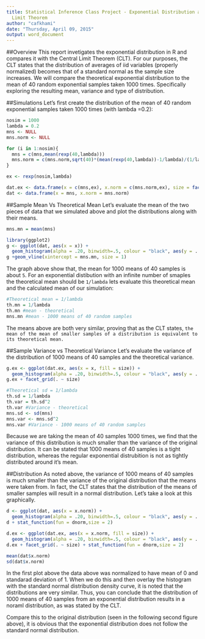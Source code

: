 ```yaml
---
title: Statistical Inference Class Project - Exponential Distribution and the Central
  Limit Theorem
author: "cafkhami"
date: "Thursday, April 09, 2015"
output: word_document
---
```


##Overview
This report invetigates the exponential distribution in R and compares it with the Central Limit Theorem (CLT).  For our purposes, the CLT states that the distribution of averages of iid variables (properly normalized) becomes that of a standard normal as the sample size increases.  We will compare the theoretical exponential distribution to the mean of 40 random exponential samples taken 1000 times.  Specifically exploring the resulting mean, variance and type of distribution.

##Simulations
Let's first create the distribution of the mean of 40 random exponential samples taken 1000 times (with lambda =0.2):

```r
nosim = 1000
lambda = 0.2
mns <- NULL
mns.norm <- NULL

for (i in 1:nosim){
  mns = c(mns,mean(rexp(40,lambda)))
  mns.norm = c(mns.norm,sqrt(40)*(mean(rexp(40,lambda))-1/lambda)/(1/lambda))
}

ex <- rexp(nosim,lambda)

dat.ex <- data.frame(x = c(mns,ex), x.norm = c(mns.norm,ex), size = factor(rep(c(40,1000), rep(nosim, 2))))
dat <- data.frame(x = mns, x.norm = mns.norm)
```

##Sample Mean Vs Theoretical Mean
Let's evaluate the mean of the two pieces of data that we simulated above and plot the distributions along with their means.

```r
mns.mn = mean(mns)

library(ggplot2)
g <- ggplot(dat, aes(x = x)) +
  geom_histogram(alpha = .20, binwidth=.5, colour = "black", aes(y = ..density..))
g +geom_vline(xintercept = mns.mn, size = 1)
```

The graph above show that, the mean for 1000 means of 40 samples is about `5`.  For an exponential distibution with an infinite number of smaples the theoretical mean should be `1/lambda` lets evaluate this theoretical mean and the calculated mean of our simulation:

```r
#Theoretical mean = 1/lambda
th.mn = 1/lambda
th.mn #mean - theoretical
mns.mn #mean - 1000 means of 40 random samples
```

The means above are both very similar, proving that as the CLT states, `the mean of the mean of smaller samples of a distribution is equivalent to its theoretical mean.`

##Sample Variance vs Theoretical Variance
Let's evaluate the variance of the distribution of 1000 means of 40 samples and the theoretical variance.

```r
g.ex <- ggplot(dat.ex, aes(x = x, fill = size)) +
  geom_histogram(alpha = .20, binwidth=.5, colour = "black", aes(y = ..density..))
g.ex + facet_grid(. ~ size)

#Theoretical sd = 1/lambda
th.sd = 1/lambda
th.var = th.sd^2
th.var #Variance - theoretical
mns.sd <- sd(mns)
mns.var <- mns.sd^2
mns.var #Variance - 1000 means of 40 random samples
```

Because we are taking the mean of 40 samples 1000 times, we find that the variance of this distribution is much smaller than the variance of the original distribution.  It can be stated that 1000 means of 40 samples is a tight distribution, whereas the regular exponential distrubition is not as tightly distributed around it's mean.

##Distribution
As noted above, the variance of 1000 means of 40 samples is much smaller than the variance of the original distribution that the means were taken from.  In fact, the CLT states that the distribution of the means of smaller samples will result in a normal distribution.  Let's take a look at this graphically.

```r
d <- ggplot(dat, aes(x = x.norm)) +
  geom_histogram(alpha = .20, binwidth=.5, colour = "black", aes(y = ..density..))
d + stat_function(fun = dnorm,size = 2)

d.ex <- ggplot(dat.ex, aes(x = x.norm, fill = size)) +
  geom_histogram(alpha = .20, binwidth=.5, colour = "black", aes(y = ..density..))
d.ex + facet_grid(. ~ size) + stat_function(fun = dnorm,size = 2)

mean(dat$x.norm)
sd(dat$x.norm)
```

In the first plot above the data above was normalized to have mean of 0 and standarad deviation of 1.  When we do this and then overlay the histogram with the standard normal distribution density curve, it is noted that the distributions are very similar.  Thus, you can conclude that the distribution of 1000 means of 40 samples from an exponential distribution results in a noraml distribution, as was stated by the CLT.

Compare this to the original distribution (seen in the following second figure above), it is obvious that the exponential distribution does not follow the standard normal distribution.

